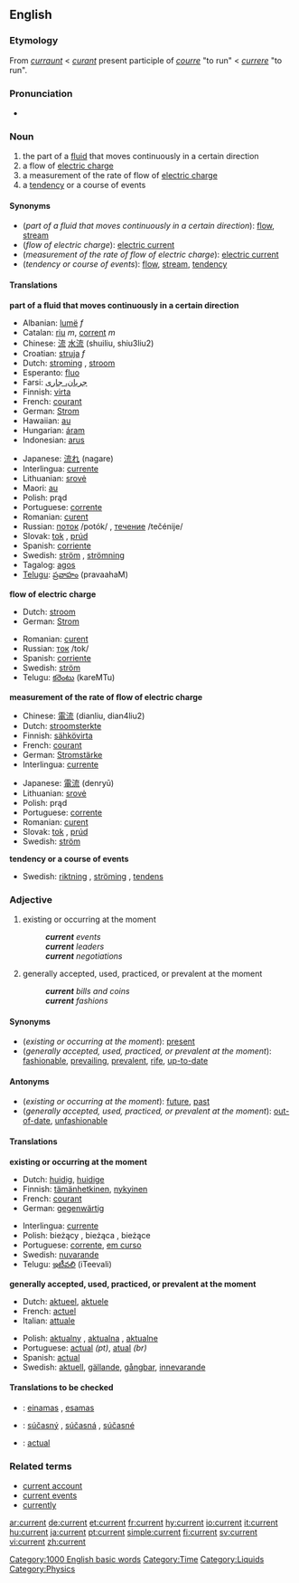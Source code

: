 ==English==

===Etymology===
From {{ME.}} ''[[curraunt]]'' < {{OF.}} ''[[curant]]'' present participle of ''[[courre]]'' "to run" < {{L.}} ''[[currere]]'' "to run".

===Pronunciation===
*{{audio|en-us-current.ogg|Audio (US)}}

===Noun===
{{en-noun}}

# the part of a [[fluid]] that moves continuously in a certain direction
# a flow of [[electric charge]]
# a measurement of the rate of flow of [[electric charge]]
# a [[tendency]] or a course of events

====Synonyms====
*(''part of a fluid that moves continuously in a certain direction''): [[flow]], [[stream]]
*(''flow of electric charge''): [[electric current]]
*(''measurement of the rate of flow of electric charge''): [[electric current]]
*(''tendency or course of events''): [[flow]], [[stream]], [[tendency]]

====Translations====
'''part of a fluid that moves continuously in a certain direction'''
{{top}}
*Albanian: [[lumë]] ''f''
*Catalan: [[riu]] ''m'', [[corrent]] ''m''
*Chinese: [[流]] [[水流]] (shuiliu, shiu3liu2)
*Croatian: [[struja]] ''f''
*Dutch: [[stroming]] {{f}}, [[stroom]] {{m}}
*Esperanto: [[fluo]]
*Farsi: [[جریان، جاری]]
*Finnish: [[virta]]
*French: [[courant]] {{m}}
*German: [[Strom]] {{m}}
*Hawaiian: [[au]]
*Hungarian: [[áram]]
*Indonesian: [[arus]]
{{mid}}
*Japanese: [[流れ]] (nagare)
*Interlingua: [[currente]]
*Lithuanian: [[srovė]] {{f}}
*Maori: [[au]]
*Polish: prąd {{m}}
*Portuguese: [[corrente]] {{f}}
*Romanian: [[curent]]{{m}}
*Russian: [[поток]] /potók/ {{m}}, [[течение]] /tečénije/ {{n}}
*Slovak: [[tok]] {{m}}, [[prúd]]
*Spanish: [[corriente]] {{f}}
*Swedish: [[ström]] {{c}}, [[strömning]] {{c}}
*Tagalog: [[agos]]
*[[Telugu]]: [[ప్రవాహం]] (pravaahaM)
{{bottom}}

'''flow of electric charge'''
{{top}}
*Dutch: [[stroom]] {{m}}
*German: [[Strom]] {{m}}
{{mid}}
*Romanian: [[curent]]{{m}}
*Russian: [[ток]] /tok/ {{m}}
*Spanish: [[corriente]] {{f}}
*Swedish: [[ström]] {{c}}
*Telugu: [[కరెంటు]] (kareMTu)
{{bottom}}

'''measurement of the rate of flow of electric charge'''
{{top}}
*Chinese: [[電流]] (dianliu, dian4liu2)
*Dutch: [[stroomsterkte]] {{f}}
*Finnish: [[sähkövirta]]
*French: [[courant]] {{m}}
*German: [[Stromstärke]] {{f}}
*Interlingua: [[currente]]
{{mid}}
*Japanese: [[電流]] (denryū)
*Lithuanian: [[srovė]] {{f}}
*Polish: prąd {{m}}
*Portuguese: [[corrente]] {{f}}
*Romanian: [[curent]]{{m}}
*Slovak: [[tok]] {{m}}, [[prúd]]
*Swedish: [[ström]] {{c}}
{{bottom}}

'''tendency or a course of events'''
{{top}}
{{mid}}
*Swedish: [[riktning]] {{c}}, [[ströming]] {{c}}, [[tendens]] {{c}}
{{bottom}}

===Adjective===
{{en-adj}}

# existing or occurring at the moment
#: '''''current''' events''
#: '''''current''' leaders''
#: '''''current''' negotiations''
# generally accepted, used, practiced, or prevalent at the moment
#: '''''current''' bills and coins''
#: '''''current''' fashions''

====Synonyms====
*(''existing or occurring at the moment''): [[present]]
*(''generally accepted, used, practiced, or prevalent at the moment''): [[fashionable]], [[prevailing]], [[prevalent]], [[rife]], [[up-to-date]]

====Antonyms====
*(''existing or occurring at the moment''): [[future]], [[past]]
*(''generally accepted, used, practiced, or prevalent at the moment''): [[out-of-date]], [[unfashionable]] 

====Translations====
'''existing or occurring at the moment'''
{{top}}
*Dutch: [[huidig]], [[huidige]]
*Finnish: [[tämänhetkinen]], [[nykyinen]]
*French: [[courant]]
*German: [[gegenwärtig]]
{{mid}}
*Interlingua: [[currente]]
*Polish: bieżący {{m}}, bieżąca {{f}}, bieżące {{n}}
*Portuguese: [[corrente]], [[em curso]]
*Swedish: [[nuvarande]]
*Telugu: [[ఇటీవలి]] (iTeevali)
{{bottom}}

'''generally accepted, used, practiced, or prevalent at the moment'''
{{top}}
*Dutch: [[aktueel]], [[aktuele]]
*French: [[actuel]]
*Italian: [[attuale]]
{{mid}}
*Polish: [[aktualny]] {{m}}, [[aktualna]] {{f}}, [[aktualne]] {{n}}
*Portuguese: [[actual]] ''(pt)'', [[atual]] ''(br)''
*Spanish: [[actual]]
*Swedish: [[aktuell]], [[gällande]], [[gångbar]], [[innevarande]]
{{bottom}}

====Translations to be checked====
{{checktrans}}

*{{ttbc|Lithuanian}}: [[einamas]] {{m}}, [[esamas]] {{m}}
*{{ttbc|Slovak}}: [[súčasný]] {{m}}, [[súčasná]] {{f}}, [[súčasné]] {{n}}
*{{ttbc|Spanish}}: [[actual]]

===Related terms===

*[[current account]]
*[[current events]]
*[[currently]]

[[Category:1000 English basic words]]
[[Category:Time]]
[[Category:Liquids]]
[[Category:Physics]]

[[ar:current]]
[[de:current]]
[[et:current]]
[[fr:current]]
[[hy:current]]
[[io:current]]
[[it:current]]
[[hu:current]]
[[ja:current]]
[[pt:current]]
[[simple:current]]
[[fi:current]]
[[sv:current]]
[[vi:current]]
[[zh:current]]